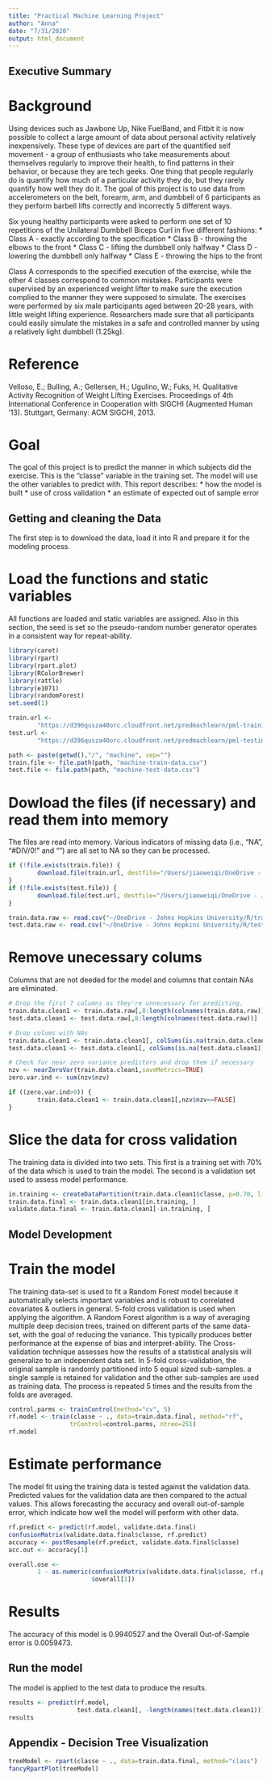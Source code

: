 ```yaml
---
title: "Practical Machine Learning Project"
author: "Anna"
date: "7/31/2020"
output: html_document
---
```



## Executive Summary

# Background

Using devices such as Jawbone Up, Nike FuelBand, and Fitbit it is now possible to collect a large amount of data about personal activity relatively inexpensively. These type of devices are part of the quantified self movement - a group of enthusiasts who take measurements about themselves regularly to improve their health, to find patterns in their behavior, or because they are tech geeks. One thing that people regularly do is quantify how much of a particular activity they do, but they rarely quantify how well they do it. The goal of this project is to use data from accelerometers on the belt, forearm, arm, and dumbbell of 6 participants as they perform barbell lifts correctly and incorrectly 5 different ways.

Six young healthy participants were asked to perform one set of 10 repetitions of the Unilateral Dumbbell Biceps Curl in five different fashions:
* Class A - exactly according to the specification
* Class B - throwing the elbows to the front
* Class C - lifting the dumbbell only halfway
* Class D - lowering the dumbbell only halfway
* Class E - throwing the hips to the front

Class A corresponds to the specified execution of the exercise, while the other 4 classes correspond to common mistakes. Participants were supervised by an experienced weight lifter to make sure the execution complied to the manner they were supposed to simulate. The exercises were performed by six male participants aged between 20-28 years, with little weight lifting experience. Researchers made sure that all participants could easily simulate the mistakes in a safe and controlled manner by using a relatively light dumbbell (1.25kg).

# Reference

Velloso, E.; Bulling, A.; Gellersen, H.; Ugulino, W.; Fuks, H. Qualitative Activity Recognition of Weight Lifting Exercises. Proceedings of 4th International Conference in Cooperation with SIGCHI (Augmented Human ’13). Stuttgart, Germany: ACM SIGCHI, 2013.

# Goal

The goal of this project is to predict the manner in which subjects did the exercise. This is the “classe” variable in the training set. The model will use the other variables to predict with. This report describes:
* how the model is built
* use of cross validation
* an estimate of expected out of sample error

## Getting and cleaning the Data

The first step is to download the data, load it into R and prepare it for the modeling process.

# Load the functions and static variables

All functions are loaded and static variables are assigned. Also in this section, the seed is set so the pseudo-random number generator operates in a consistent way for repeat-ability.


```r
library(caret)
library(rpart)
library(rpart.plot)
library(RColorBrewer)
library(rattle)
library(e1071)
library(randomForest)
set.seed(1)

train.url <-
        "https://d396qusza40orc.cloudfront.net/predmachlearn/pml-training.csv"
test.url <- 
        "https://d396qusza40orc.cloudfront.net/predmachlearn/pml-testing.csv"

path <- paste(getwd(),"/", "machine", sep="")
train.file <- file.path(path, "machine-train-data.csv")
test.file <- file.path(path, "machine-test-data.csv")
```

# Dowload the files (if necessary) and read them into memory

The files are read into memory. Various indicators of missing data (i.e., “NA”, “#DIV/0!” and “”) are all set to NA so they can be processed.

```r
if (!file.exists(train.file)) {
        download.file(train.url, destfile="/Users/jiaoweiqi/OneDrive - Johns Hopkins University/R/training.csv", method="curl")
}
if (!file.exists(test.file)) {
        download.file(test.url, destfile="/Users/jiaoweiqi/OneDrive - Johns Hopkins University/R/testing.csv", method="curl")
}

train.data.raw <- read.csv("~/OneDrive - Johns Hopkins University/R/training.csv", na.strings=c("NA","#DIV/0!",""))
test.data.raw <- read.csv("~/OneDrive - Johns Hopkins University/R/testing.csv", na.strings=c("NA","#DIV/0!",""))
```

# Remove unecessary colums

Columns that are not deeded for the model and columns that contain NAs are eliminated.

```r
# Drop the first 7 columns as they're unnecessary for predicting.
train.data.clean1 <- train.data.raw[,8:length(colnames(train.data.raw))]
test.data.clean1 <- test.data.raw[,8:length(colnames(test.data.raw))]

# Drop colums with NAs
train.data.clean1 <- train.data.clean1[, colSums(is.na(train.data.clean1)) == 0] 
test.data.clean1 <- test.data.clean1[, colSums(is.na(test.data.clean1)) == 0] 

# Check for near zero variance predictors and drop them if necessary
nzv <- nearZeroVar(train.data.clean1,saveMetrics=TRUE)
zero.var.ind <- sum(nzv$nzv)

if ((zero.var.ind>0)) {
        train.data.clean1 <- train.data.clean1[,nzv$nzv==FALSE]
}
```

# Slice the data for cross validation

The training data is divided into two sets. This first is a training set with 70% of the data which is used to train the model. The second is a validation set used to assess model performance.

```r
in.training <- createDataPartition(train.data.clean1$classe, p=0.70, list=F)
train.data.final <- train.data.clean1[in.training, ]
validate.data.final <- train.data.clean1[-in.training, ]
```

## Model Development

# Train the model

The training data-set is used to fit a Random Forest model because it automatically selects important variables and is robust to correlated covariates & outliers in general. 5-fold cross validation is used when applying the algorithm. A Random Forest algorithm is a way of averaging multiple deep decision trees, trained on different parts of the same data-set, with the goal of reducing the variance. This typically produces better performance at the expense of bias and interpret-ability. The Cross-validation technique assesses how the results of a statistical analysis will generalize to an independent data set. In 5-fold cross-validation, the original sample is randomly partitioned into 5 equal sized sub-samples. a single sample is retained for validation and the other sub-samples are used as training data. The process is repeated 5 times and the results from the folds are averaged.

```r
control.parms <- trainControl(method="cv", 5)
rf.model <- train(classe ~ ., data=train.data.final, method="rf",
                 trControl=control.parms, ntree=251)
rf.model
```

# Estimate performance

The model fit using the training data is tested against the validation data. Predicted values for the validation data are then compared to the actual values. This allows forecasting the accuracy and overall out-of-sample error, which indicate how well the model will perform with other data.

```r
rf.predict <- predict(rf.model, validate.data.final)
confusionMatrix(validate.data.final$classe, rf.predict)
accuracy <- postResample(rf.predict, validate.data.final$classe)
acc.out <- accuracy[1]

overall.ose <- 
        1 - as.numeric(confusionMatrix(validate.data.final$classe, rf.predict)
                       $overall[1])
```

# Results

The accuracy of this model is 0.9940527 and the Overall Out-of-Sample error is 0.0059473.

## Run the model

The model is applied to the test data to produce the results.

```r
results <- predict(rf.model, 
                   test.data.clean1[, -length(names(test.data.clean1))])
results
```

## Appendix - Decision Tree Visualization

```r
treeModel <- rpart(classe ~ ., data=train.data.final, method="class")
fancyRpartPlot(treeModel)
```